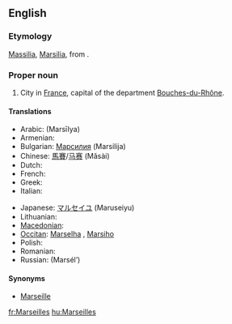 ==English==
{{wikipedia}}

===Etymology===
{{etyl|la}} [[Massilia]], [[Marsilia]], from {{etyl|grc}} {{term|Μασσαλία||sc=Polytonic|tr=Massalia|lang=grc}}.

===Proper noun===
{{en-proper noun}}

# City in [[France]], capital of the department [[Bouches-du-Rhône]].

====Translations====
{{trans-top|city in France}}
* Arabic: {{Arab|[[مرسيليا]]}} (Marsīlya)
* Armenian: {{t-|hy|Մարսել|tr=Marsel}}
* Bulgarian: [[Марсилия]] (Marsilija)
* Chinese: [[馬賽]]/[[马赛]] (Mǎsài)
* Dutch: {{t-|nl|Marseille|n}}
* French: {{t+|fr|Marseille}}
* Greek: {{t|el|Μασσαλία|sc=Grek}}
* Italian: {{t+|it|Marsiglia|f}}
{{trans-mid}}
* Japanese: [[マルセイユ]] (Maruseiyu)
* Lithuanian: {{t|lt|Marselis|m|xs=Lithuanian}}
* [[Macedonian]]: {{t|mk|Марсеј|m|tr=Marséj}}
* [[Occitan]]: [[Marselha]] {{f}}, {{italbrac|Mistralian}} [[Marsiho]]
* Polish: {{t+|pl|Marsylia|f}}
* Romanian: {{t-|ro|Marsilia|f}}
* Russian: {{t|ru|Марсель|m}} (Marsél’)
{{trans-bottom}}

====Synonyms====
* [[Marseille#English|Marseille]]

[[fr:Marseilles]]
[[hu:Marseilles]]